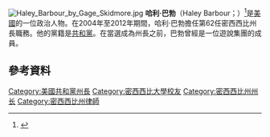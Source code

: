 [[File:Haley_Barbour_by_Gage_Skidmore.jpg|thumb]]
'''哈利·巴勃'''（Haley Barbour；{{bd|1947年|10月22日}}）<ref>{{cite book |url=http://books.google.com/books?id=Ybp2xI8NXPUC&q=%22Haley+Reeves+Barbour%22&dq=%22Haley+Reeves+Barbour%22&hl=en |title=Current Biography Yearbook 1996 |editor1-last=Graham |editor-first=Judith |editor2-last=Schick |editor2-first=Elizabeth A. |editor3-last=Young |editor3-first=Gray |editor4-last=Claggett |editor4-first=Hilary D. |editor5-last=Helbok |editor5-first=Miriam |page=16 |isbn=978-0824209087 |date=December 1996 |publisher=H.W. Wilson |access-date=2016-01-04 |archive-date=2020-09-22 |archive-url=https://web.archive.org/web/20200922072949/https://books.google.com/books?id=Ybp2xI8NXPUC&q=%22Haley+Reeves+Barbour%22&dq=%22Haley+Reeves+Barbour%22&hl=en |dead-url=no }}</ref>是[[美國|美國]]的一位政治人物。在2004年至2012年期間，哈利·巴勃擔任第62任密西西比州長職務。他的黨籍是[[共和黨_(美國)|共和黨]]。在當選成為州長之前，巴勃曾經是一位遊說集團的成員。

== 參考資料 ==
{{reflist}}

{{DEFAULTSORT:Barbour, Haley}}
[[Category:美國共和黨州長|Category:美國共和黨州長]]
[[Category:密西西比大學校友|Category:密西西比大學校友]]
[[Category:密西西比州州长|Category:密西西比州州长]]
[[Category:密西西比州律師|Category:密西西比州律師]]